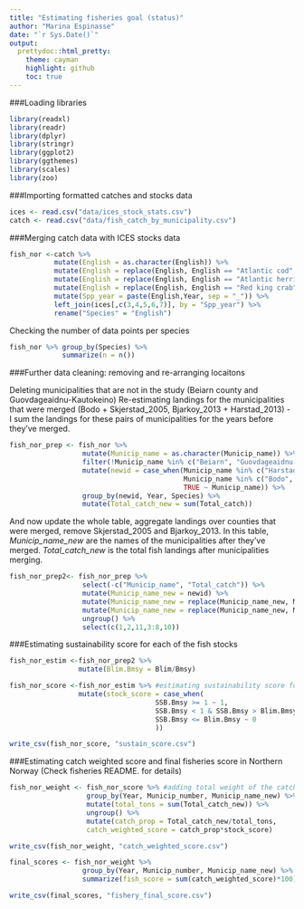 ```yaml
---
title: "Estimating fisheries goal (status)"
author: "Marina Espinasse"
date: "`r Sys.Date()`"
output:
  prettydoc::html_pretty:
    theme: cayman
    highlight: github
    toc: true
---
```

###Loading libraries
```r
library(readxl)
library(readr)
library(dplyr)
library(stringr)
library(ggplot2)
library(ggthemes)
library(scales)
library(zoo)
```

###Importing formatted catches and stocks data
```r
ices <- read.csv("data/ices_stock_stats.csv")
catch <- read.csv("data/fish_catch_by_municipality.csv")
```

###Merging catch data with ICES stocks data
```r
fish_nor <-catch %>% 
           mutate(English = as.character(English)) %>% 
           mutate(English = replace(English, English == "Atlantic cod", "Cod")) %>% 
           mutate(English = replace(English, English == "Atlantic herring", "Herring")) %>% 
           mutate(English = replace(English, English == "Red king crab", "Kingcrab")) %>% 
           mutate(Spp_year = paste(English,Year, sep = "_")) %>% 
           left_join(ices[,c(3,4,5,6,7)], by = "Spp_year") %>% 
           rename("Species" = "English") 
```

Checking the number of data points per species
```r
fish_nor %>% group_by(Species) %>% 
             summarize(n = n())
```


###Further data cleaning: removing and re-arranging locaitons

Deleting municipalities that are not in the study (Beiarn county and Guovdageaidnu-Kautokeino)
Re-estimating landings for the municipalities that were merged (Bodo + Skjerstad_2005, Bjarkoy_2013 + Harstad_2013) - I sum the landings for these pairs of municipalities for the years before they've merged. 
```r
fish_nor_prep <- fish_nor %>% 
                  mutate(Municip_name = as.character(Municip_name)) %>% 
                  filter(!Municip_name %in% c("Beiarn", "Guovdageaidnu-Kautokeino")) %>% #mind the correct spelling of Guo... county
                  mutate(newid = case_when(Municip_name %in% c("Harstad_2013", "Bjarkoy_2013") ~ "1",
                                           Municip_name %in% c("Bodo", "Skjerstad_2005") ~ "2",
                                           TRUE ~ Municip_name)) %>% 
                  group_by(newid, Year, Species) %>% 
                  mutate(Total_catch_new = sum(Total_catch))
```

And now update the whole table, aggregate landings over counties that were merged, remove Skjerstad_2005 and Bjarkoy_2013.
In this table, *Municip_name_new* are the names of the municipalities after they've merged. *Total_catch_new* is the total fish landings after municipalities merging.
```r
fish_nor_prep2<- fish_nor_prep %>% 
                  select(-c("Municip_name", "Total_catch")) %>% 
                  mutate(Municip_name_new = newid) %>% 
                  mutate(Municip_name_new = replace(Municip_name_new, Municip_name_new == "1", "Harstad")) %>% 
                  mutate(Municip_name_new = replace(Municip_name_new, Municip_name_new == "2", "Bodo")) %>% 
                  ungroup() %>% 
                  select(c(1,2,11,3:8,10))
```


###Estimating sustainability score for each of the fish stocks
```r
fish_nor_estim <-fish_nor_prep2 %>% 
                 mutate(Blim.Bmsy = Blim/Bmsy)

fish_nor_score <-fish_nor_estim %>% #estimating sustainability score for each stock (each species) - variable  "stock_score"
                 mutate(stock_score = case_when(
                                    SSB.Bmsy >= 1 ~ 1,
                                    SSB.Bmsy < 1 & SSB.Bmsy > Blim.Bmsy ~ (SSB.Bmsy - Blim.Bmsy)/Blim.Bmsy,
                                    SSB.Bmsy <= Blim.Bmsy ~ 0
                                    ))

write_csv(fish_nor_score, "sustain_score.csv")
```

###Estimating catch weighted score and final fisheries score in Northern Norway 
(Check fisheries README. for details)
```r
fish_nor_weight <- fish_nor_score %>% #adding total weight of the catch for all stock per municipality and proportion of each stock
                   group_by(Year, Municip_number, Municip_name_new) %>%
                   mutate(total_tons = sum(Total_catch_new)) %>%
                   ungroup() %>%
                   mutate(catch_prop = Total_catch_new/total_tons,
                   catch_weighted_score = catch_prop*stock_score)

write_csv(fish_nor_weight, "catch_weighted_score.csv")

final_scores <- fish_nor_weight %>%
                  group_by(Year, Municip_number, Municip_name_new) %>%
                  summarize(fish_score = sum(catch_weighted_score)*100)

write_csv(final_scores, "fishery_final_score.csv")

```


